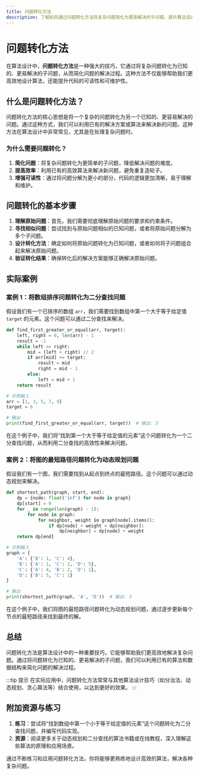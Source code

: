 ```yaml
---
title: 问题转化方法
description: 了解如何通过问题转化方法将复杂问题简化为更易解决的子问题，提升算法设计能力。
---
```


# 问题转化方法

在算法设计中，**问题转化方法**是一种强大的技巧，它通过将复杂问题转化为已知的、更易解决的子问题，从而简化问题的解决过程。这种方法不仅能够帮助我们更高效地设计算法，还能提升代码的可读性和可维护性。

## 什么是问题转化方法？

问题转化方法的核心思想是将一个复杂的问题转化为另一个已知的、更容易解决的问题。通过这种方式，我们可以利用已有的解决方案或算法来解决新的问题。这种方法在算法设计中非常常见，尤其是在处理复杂问题时。

### 为什么需要问题转化？

1. **简化问题**：将复杂问题转化为更简单的子问题，降低解决问题的难度。
2. **提高效率**：利用已有的高效算法来解决新问题，避免重复造轮子。
3. **增强可读性**：通过将问题分解为更小的部分，代码的逻辑更加清晰，易于理解和维护。

## 问题转化的基本步骤

1. **理解原始问题**：首先，我们需要彻底理解原始问题的要求和约束条件。
2. **寻找相似问题**：尝试找到与原始问题相似的已知问题，或者将原始问题分解为多个子问题。
3. **设计转化方法**：确定如何将原始问题转化为已知问题，或者如何将子问题组合起来解决原始问题。
4. **验证转化结果**：确保转化后的解决方案能够正确解决原始问题。

## 实际案例

### 案例 1：将数组排序问题转化为二分查找问题

假设我们有一个已排序的数组 `arr`，我们需要找到数组中第一个大于等于给定值 `target` 的元素。这个问题可以通过二分查找来解决。

```python
def find_first_greater_or_equal(arr, target):
    left, right = 0, len(arr) - 1
    result = -1
    while left <= right:
        mid = (left + right) // 2
        if arr[mid] >= target:
            result = mid
            right = mid - 1
        else:
            left = mid + 1
    return result

# 示例输入
arr = [1, 3, 5, 7, 9]
target = 6

# 输出
print(find_first_greater_or_equal(arr, target))  # 输出: 3
```

在这个例子中，我们将“找到第一个大于等于给定值的元素”这个问题转化为一个二分查找问题，从而利用二分查找的高效性来解决问题。

### 案例 2：将图的最短路径问题转化为动态规划问题

假设我们有一个图，我们需要找到从起点到终点的最短路径。这个问题可以通过动态规划来解决。

```python
def shortest_path(graph, start, end):
    dp = {node: float('inf') for node in graph}
    dp[start] = 0
    for _ in range(len(graph) - 1):
        for node in graph:
            for neighbor, weight in graph[node].items():
                if dp[node] + weight < dp[neighbor]:
                    dp[neighbor] = dp[node] + weight
    return dp[end]

# 示例输入
graph = {
    'A': {'B': 1, 'C': 4},
    'B': {'A': 1, 'C': 2, 'D': 5},
    'C': {'A': 4, 'B': 2, 'D': 1},
    'D': {'B': 5, 'C': 1}
}

# 输出
print(shortest_path(graph, 'A', 'D'))  # 输出: 3
```

在这个例子中，我们将图的最短路径问题转化为动态规划问题，通过逐步更新每个节点的最短路径来找到最终的解。

## 总结

问题转化方法是算法设计中的一种重要技巧，它能够帮助我们更高效地解决复杂问题。通过将问题转化为已知的、更易解决的子问题，我们可以利用已有的算法和数据结构来简化问题的解决过程。

:::tip 提示
在实际应用中，问题转化方法常常与其他算法设计技巧（如分治法、动态规划、贪心算法等）结合使用，以达到更好的效果。
:::

## 附加资源与练习

1. **练习**：尝试将“找到数组中第一个小于等于给定值的元素”这个问题转化为二分查找问题，并编写代码实现。
2. **资源**：阅读更多关于动态规划和二分查找的算法书籍或在线教程，深入理解这些算法的原理和应用场景。

通过不断练习和应用问题转化方法，你将能够更熟练地设计高效的算法，解决各种复杂问题。